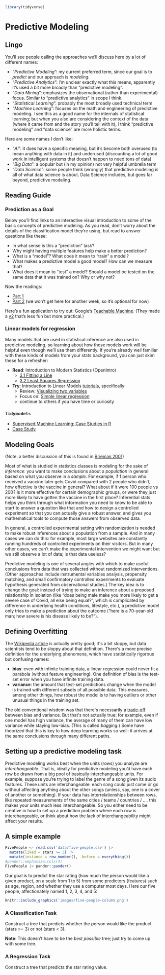 ```r
library(tidyverse)
```

# Predictive Modeling


## Lingo

You'll see people calling the approaches we'll discuss here by a lot of different names:

* "*Predictive Modeling*": my current preferred term, since our goal is to *predict* and our approach is *modeling*.
* "*Predictive Analytics*": I'm unclear exactly what this means, apparently it's used a bit more broadly than "predictive modeling".
* "*Data Mining*": emphasizes the observational (rather than experimental) focus. Similar to "predictive analytics" in scope I think.
* "*Statistical Learning*": probably the most broadly used technical term
* "*Machine Learning*": focuses on the math and engineering of predictive modeling. I see this as a good name for the internals of statistical learning; but when you also are considering the context of the data (where it came from and the story you'll tell with it), I think "predictive modeling" and "data science" are more holistic terms.

Here are some names I don't like:

* "*AI*": it does have a specific meaning, but it's become both overused (to mean anything with data in it) and underused (discounting a lot of good work in intelligent systems that doesn't happen to need tons of data)
* "*Big Data*": a popular but (in my opinion) not very helpful umbrella term
* "*Data Science*": some people think (wrongly) that predictive modeling is all of what data science is about.
Data Science includes, but goes far beyond, predictive modeling.


## Reading Guide

### Prediction as a Goal

Below you'll find links to an interactive visual introduction to some of the basic concepts of
predictive modeling. As you read, don't worry about the details of
the classification model they're using, but read to answer questions like these:

* In what sense is this a "prediction" task?
* Why might having multiple features help make a better prediction?
* What is a "model"? What does it mean to "train" a model?
* What makes a predictive model a good model? How can we measure that?
* What does it mean to "test" a model? Should a model be tested on the same data that it was trained on? Why or why not?

Now the readings:

* [Part 1](http://www.r2d3.us/visual-intro-to-machine-learning-part-1/)
* [Part 2](http://www.r2d3.us/visual-intro-to-machine-learning-part-2/) (we won't get here for another week, so it's optional for now)

Here's a fun application to try out: Google's [Teachable Machine](https://teachablemachine.withgoogle.com/v1/).
(They made a [v2](https://teachablemachine.withgoogle.com/) that's less fun but more practical.)

### Linear models for regression

Many models that are used in statistical inference are also used in predictive modeling,
so learning about how those models work will be helpful even though we'll use them differently.
If you're already well familiar with these kinds of models from your stats background,
you can just skim these for a refresher:

* **Read**: Introduction to Modern Statistics (OpenIntro)
  * [3.1 Fitting a Line](https://openintro-ims.netlify.app/intro-linear-models.html#fit-line-res-cor)
  * [3.2 Least Squares Regression](https://openintro-ims.netlify.app/intro-linear-models.html#least-squares-regression)
  
* **Try**: Introduction to Linear Models [tutorials](https://openintrostat.github.io/ims-tutorials/03-introduction-to-linear-models/), specifically:
  * Review: [Visualizing two variables](https://openintro.shinyapps.io/ims-03-introduction-to-linear-models-01/)
  * Focus on: [Simple linear regression](https://openintro.shinyapps.io/ims-03-introduction-to-linear-models-03/)
  * continue to others if you have time or curiosity

### `tidymodels`

* [Supervised Machine Learning: Case Studies in R](https://supervised-ml-course.netlify.app/)
* [Case Study](https://www.tidymodels.org/start/case-study/)

## Modeling Goals

(Note: a better discussion of this is found in [Brieman 2001](https://projecteuclid.org/download/pdf_1/euclid.ss/1009213726))

Most of what is studied in statistics classes is modeling for the sake of *inference*:
you want to make conclusions about a *population* in general based on what you
observe in a *sample*. For example, if 1 person who received a vaccine later gets Covid
compared with 2 people who didn't, how effective is the vaccine in general?
What about if it were 100 people vs 200? Is it more effective for certain demographic
groups, or were they just more likely to have gotten the vaccine in the first place?
Inferential stats helps you think through what information you need to know to be able to start to answer a question
like that and how to design a controlled experiment so that you can actually give
a robust answer, and gives you mathematical tools to compute those answers from
observed data.

In general, a controlled experimental setting with randomization is needed to
make robust inferences about a population from a sample. And in many cases we
can do this: for example, most large websites are constantly running hundreds
of controlled experiments on their visitors. But in many other cases, we can't
make the experimental intervention we might want but we still observe a lot of
data; is that data useless?

Predictive modeling is one of several angles with which to make useful conclusions
from data that was collected without randomized interventions. (Other approaches
include instrumental variables analysis, propensity matching, and small
confirmatory controlled experiments to evaluate hypothesis generated from
observational studies.) The key idea is to change the goal: instead of trying
to make an inference about a proposed relationship in isolation (like "does being male
make you more likely to get a severe case of Covid, all else being equal?", which
is complicated by difference in underlying health conditions, lifestyle, etc.),
a predictive model only tries to make a prediction about the outcome ("here is a 70-year-old man; how
severe is his disease likely to be?").

## Defining Overfitting

The [Wikipedia article](https://en.wikipedia.org/wiki/Overfitting)
is actually pretty good; it\'s a bit sloppy, but data scientists tend to
be sloppy about that definition. There\'s a more precise definition for
the underlying phenomena, which have statistically rigorous but
confusing names:

-   **bias**: even with infinite training data, a linear regression
    could never fit a parabola (without feature engineering). One
    definition of bias is the test-set error when you have infinite
    training data.
-   **variance**: the amount that test-set predictions change when the
    model is trained with different subsets of all possible data. This measures,
    among other things, how robust the model is to having outliers or other 
    unusual things in the training set.

The old conventional wisdom was that there\'s necessarily a
[trade-off](https://en.wikipedia.org/wiki/Bias%E2%80%93variance_tradeoff)
between bias and variance. But that\'s not actually true: for example,
even if one model has high variance, the average of many of them can
have low variance while staying low-bias. (This is called *bagging*.) 
Some have theorized that this
is key to how deep learning works so well: it arrives at the same
conclusions through many different paths.


## Setting up a predictive modeling task

Predictive modeling works best when the units (rows) you analyze are *interchangeable*.
That is, ideally for predictive modeling you’d have each row be drawn from a big pool of basically interchangeable units.
For example, suppose you're trying to label the genre of a song given its audio features.
These units are interchangeable: each song could just come or go without affecting anything about the other songs (unless, say, one is a cover of another or something).
If your data has interrelationships between rows, like repeated measurements of the same cities / teams / countries / ...,
this makes your units much less interchangeable.
So you either need to be creative in how to set up a prediction problem where each row is interchangeable,
or think about how the lack of interchangeability might affect your results.

## A simple example

```r
FivePeople <- read.csv('data/five-people.csv') |>
  mutate(liked = stars >= 3) |>
  mutate(instance = row_number(), .before = everything())
#pander::emphasize.cols(4)
FivePeople |> pander::pander()
```

Our goal is to predict the star rating (how much the person would like a given product, on a scale
from 1 to 5) from some predictors (features) such as age, region, and whether they use a 
computer most days. Here our five people, affectionately named 1, 2, 3, 4, and 5:

```r
knitr::include_graphics('images/five-people-column.png')
```

### A Classification Task

Construct a tree that predicts whether the person would like the product (stars >= 3) or not (stars < 3).

**Note**: This doesn't have to be the *best possible* tree; just try to come up with some tree.

### A Regression Task

Construct a tree that predicts the star rating value.

